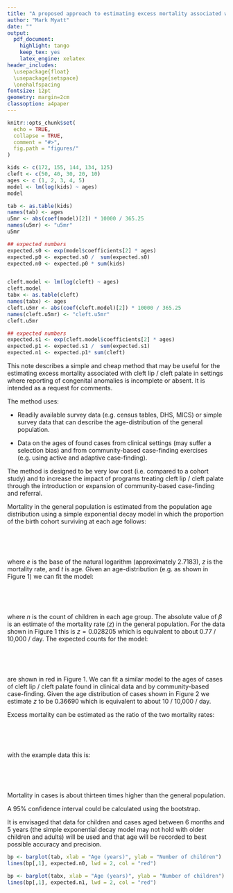 ```yaml
---
title: "A proposed approach to estimating excess mortality associated with cleft lip / cleft palate"
author: "Mark Myatt"
date: ""
output:
  pdf_document:
    highlight: tango
    keep_tex: yes
    latex_engine: xelatex
header_includes: 
  \usepackage{float} 
  \usepackage{setspace} 
  \onehalfspacing
fontsize: 12pt
geometry: margin=2cm
classoption: a4paper
---
```


```r
knitr::opts_chunk$set(
  echo = TRUE,
  collapse = TRUE,
  comment = "#>",
  fig.path = "figures/"
)

kids <- c(172, 155, 144, 134, 125)
cleft <- c(50, 40, 30, 20, 10)
ages <- c (1, 2, 3, 4, 5)
model <- lm(log(kids) ~ ages)
model

tab <- as.table(kids)
names(tab) <- ages
u5mr <- abs(coef(model)[2]) * 10000 / 365.25
names(u5mr) <- "u5mr"
u5mr

## expected numbers
expected.s0 <- exp(model$coefficients[2] * ages)
expected.p0 <- expected.s0 /  sum(expected.s0)
expected.n0 <- expected.p0 * sum(kids)


cleft.model <- lm(log(cleft) ~ ages)
cleft.model
tabx <- as.table(cleft)
names(tabx) <- ages
cleft.u5mr <- abs(coef(cleft.model)[2]) * 10000 / 365.25
names(cleft.u5mr) <- "cleft.u5mr"
cleft.u5mr

## expected numbers
expected.s1 <- exp(cleft.model$coefficients[2] * ages)
expected.p1 <- expected.s1 /  sum(expected.s1)
expected.n1 <- expected.p1* sum(cleft)
```

This note describes a simple and cheap method that may be useful for the estimating excess mortality associated with cleft lip / cleft palate in settings where reporting of congenital anomalies is incomplete or absent. It is intended as a request for comments.

The method uses:

* Readily available survey data (e.g. census tables, DHS, MICS) or simple survey data that can describe the age-distribution of the general population.

* Data on the ages of found cases from clinical settings (may suffer a selection bias) and from community-based case-finding exercises (e.g. using active and adaptive case-finding).

The method is designed to be very low cost (i.e. compared to a cohort study) and to increase the impact of programs treating cleft lip / cleft palate through the introduction or expansion of community-based case-finding and referral.

Mortality in the general population is estimated from the population age distribution using a simple exponential decay model in which the proportion of the birth cohort surviving at each age follows:

&nbsp;

\begin{equation}
\rho ~ = ~ e ^ {-zt}
\end{equation}

&nbsp;

where $e$ is the base of the natural logarithm (approximately 2.7183), $z$ is the mortality rate, and $t$ is
age. Given an age-distribution (e.g. as shown in Figure 1) we can fit the model:

&nbsp;

\begin{equation}
log_e(n) ~ = ~ \alpha ~ + ~ \beta ~ \times ~ t
\end{equation}

&nbsp;

where $n$ is the count of children in each age group. The absolute value of $\beta$ is an estimate of the mortality rate ($z$) in the general population. For the data shown in Figure 1 this is $z = 0.028205$ which is equivalent to about 0.77 / 10,000 / day. The expected counts for the model:

&nbsp;

\begin{equation}
\rho ~ = ~ e ^ {-0.028205 ~ \times ~ t}
\end{equation}

&nbsp;

are shown in red in Figure 1. We can fit a similar model to the ages of cases of cleft lip / cleft palate found in clinical data and by community-based case-finding. Given the age distribution of cases shown in Figure 2 we estimate $z$ to be 0.36690 which is equivalent to about 10 / 10,000 / day.

Excess mortality can be estimated as the ratio of the two mortality rates:

&nbsp;

\begin{equation}
\text{Morality rate ratio} ~ = ~ \frac{z_\text{cases}}{z_\text{General population}}
\end{equation}

&nbsp;

with the example data this is:

&nbsp;

\begin{equation}
\text{Morality rate ratio} ~ = ~ \frac{0.36690}{0.028205} ~ = ~ 13.01
\end{equation}

&nbsp;

Mortality in cases is about thirteen times higher than the general population. 

A 95% confidence interval could be calculated using the bootstrap.

It is envisaged that data for children and cases aged between 6 months and 5 years (the simple exponential decay model may not hold with older children and adults) will be used and that age will be recorded to best possible accuracy and precision.

\newpage

```r
bp <- barplot(tab, xlab = "Age (years)", ylab = "Number of children")
lines(bp[,1], expected.n0, lwd = 2, col = "red")
```

```r
bp <- barplot(tabx, xlab = "Age (years)", ylab = "Number of children")
lines(bp[,1], expected.n1, lwd = 2, col = "red")
```